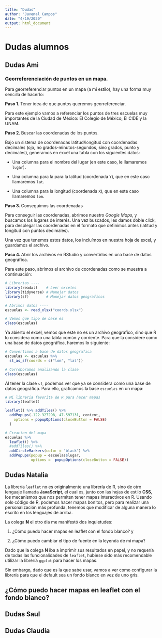 ```yaml
---
title: "Dudas"
author: "Juvenal Campos"
date: "4/19/2020"
output: html_document
---
```


# Dudas alumnos



## Dudas Ami

### Georreferenciación de puntos en un mapa. 

Para georreferenciar puntos en un mapa (a mi estilo), hay una forma muy sencilla de hacerlo: 

**Paso 1. ** Tener idea de que puntos queremos georreferenciar.

Para este ejemplo vamos a referenciar los puntos de tres escuelas muy importantes de la Ciudad de México: El Colegio de México, El CIDE y la UNAM. 

**Paso 2. ** Buscar las coordenadas de los puntos. 

Bajo un sistema de coordenadas latitud/longitud con coordenadas decimales (ojo, no grados-minutos-segundos, sino grados, punto y decimales), generamos en excel una tabla con los siguientes datos: 

* Una columna para el nombre del lugar (en este caso, le llamaremos `lugar`).

* Una columna para la para la latitud (coordenada `Y`), que en este caso llamaremos `lat`. 

* Una columna para la longitud (coordenada `X`), que en este caso llamaremos `lon`.

**Paso 3. ** Conseguimos las coordenadas

Para conseguir las coordenadas, abrimos nuestro _Google Maps_, y buscamos los lugares de interés. Una vez buscados, les damos doble click, para desplegar las coordenadas en el formato que definimos antes (latitud y longitud con puntos decimales).

Una vez que tenemos estos datos, los incluímos en nuestra hoja de excel, y guardamos el archivo.

**Paso 4. ** Abrir los archivos en RStudio y convertirlos en una base de datos geográfica. 

Para este paso, abrimos el archivo de coordenadas como se muestra a continuación: 

```r
# Librerias ----
library(readxl)    # Leer exceles
library(tidyverse) # Manejar datos
library(sf)        # Manejar datos geograficos

# Abrimos datos ----
escuelas <- read_xlsx("coords.xlsx")

# Vemos que tipo de base es
class(escuelas)

```

Ya abierto el excel, vemos que este no es un archivo geografico, sino que R lo considera como una tabla común y corriente. Para que la considere como una base de datos geográfica, haremos lo siguiente: 

```r

# Convertimos a base de datos geografica
escuelas <- escuelas %>% 
  st_as_sf(coords = c("lon", "lat"))

# Corroboramos analizando la clase
class(escuelas)

```

Al tener la clase `sf`, podemos ver que ya se considera como una base de datos geográfica. Para ello, graficamos la base `escuelas` en un mapa: 

```r

# Mi libreria favorita de R para hacer mapas
library(leaflet)

leaflet() %>% addTiles() %>%
  addPopups(-122.327298, 47.597131, content,
    options = popupOptions(closeButton = FALSE)
  )

# Creacion del mapa
escuelas %>% 
  leaflet() %>% 
  #addTiles() %>% 
  addCircleMarkers(color = "black") %>% 
  addPopups(popup = escuelas$lugar, 
            options =  popupOptions(closeButton = FALSE))

```

## Dudas Natalia

La librería `leaflet` no es originalmente una librería de R, sino de otro lenguaje llamada **JavaScript**, el cual es, junto con las hojas de estilo **CSS**, los mecanismos que nos permiten tener mapas interactivos en R. Usando solo código de R, podemos hacer mapas bonitos, pero para realizar una personalización más profunda, tenemos que modificar de alguna manera lo escrito en los lenguajes de arriba. 

La colega **N** el otro dia me manifestó dos inquietudes: 

1) ¿Cómo puedo hacer mapas en leaflet con el fondo blanco? y 

2) ¿Cómo puedo cambiar el tipo de fuente en la leyenda de mi mapa? 

Dado que la colega **N** iba a imprimir sus resultados en papel, y no requería de todas las funcionalidades de `leaflet`, hubiese sido más recomendable utilizar la librería `ggplot` para hacer los mapas.

Sin embargo, dado que es la que sabe usar, vamos a ver como configurar la librería para que el default sea un fondo blanco en vez de uno gris. 



## ¿Cómo puedo hacer mapas en leaflet con el fondo blanco?




## Dudas Saul 



## Dudas Claudia



